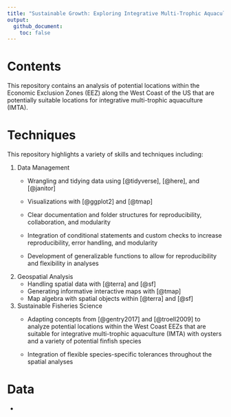 ```yaml
---
title: "Sustainable Growth: Exploring Integrative Multi-Trophic Aquaculture on the West Coast"
output:
  github_document:
    toc: false
---
```


# Contents

This repository contains an analysis of potential locations within the
Economic Exclusion Zones (EEZ) along the West Coast of the US that are
potentially suitable locations for integrative multi-trophic aquaculture
(IMTA).

# Techniques

This repository highlights a variety of skills and techniques including:

1.  Data Management
    -   Wrangling and tidying data using [@tidyverse], [@here], and
        [@janitor]

    -   Visualizations with [@ggplot2] and [@tmap]

    -   Clear documentation and folder structures for reproducibility,
        collaboration, and modularity

    -   Integration of conditional statements and custom checks to
        increase reproducibility, error handling, and modularity

    -   Development of generalizable functions to allow for
        reproducibility and flexibility in analyses
2.  Geospatial Analysis
    -   Handling spatial data with [@terra] and [@sf]
    -   Generating informative interactive maps with [@tmap]
    -   Map algebra with spatial objects within [@terra] and [@sf]
3.  Sustainable Fisheries Science
    -   Adapting concepts from [@gentry2017] and [@troell2009] to
        analyze potential locations within the West Coast EEZs that are
        suitable for integrative multi-trophic aquaculture (IMTA) with
        oysters and a variety of potential finfish species

    -   Integration of flexible species-specific tolerances throughout
        the spatial analyses

# Data

-  